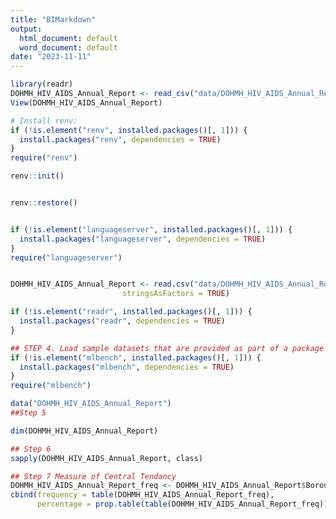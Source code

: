```yaml
---
title: "BIMarkdown"
output:
  html_document: default
  word_document: default
date: "2023-11-11"
---
```


```r
library(readr)
DOHMH_HIV_AIDS_Annual_Report <- read_csv("data/DOHMH_HIV_AIDS_Annual_Report.csv")
View(DOHMH_HIV_AIDS_Annual_Report)

# Install renv:
if (!is.element("renv", installed.packages()[, 1])) {
  install.packages("renv", dependencies = TRUE)
}
require("renv")

renv::init()


renv::restore()


if (!is.element("languageserver", installed.packages()[, 1])) {
  install.packages("languageserver", dependencies = TRUE)
}
require("languageserver")



```

```r
DOHMH_HIV_AIDS_Annual_Report <- read.csv("data/DOHMH_HIV_AIDS_Annual_Report.csv", header = FALSE,
                         stringsAsFactors = TRUE)

if (!is.element("readr", installed.packages()[, 1])) {
  install.packages("readr", dependencies = TRUE)
}

## STEP 4. Load sample datasets that are provided as part of a package ----
if (!is.element("mlbench", installed.packages()[, 1])) {
  install.packages("mlbench", dependencies = TRUE)
}
require("mlbench")

data("DOHMH_HIV_AIDS_Annual_Report")
##Step 5

dim(DOHMH_HIV_AIDS_Annual_Report)

## Step 6
sapply(DOHMH_HIV_AIDS_Annual_Report, class)
```


```r
## Step 7 Measure of Central Tendancy
DOHMH_HIV_AIDS_Annual_Report_freq <- DOHMH_HIV_AIDS_Annual_Report$Borough
cbind(frequency = table(DOHMH_HIV_AIDS_Annual_Report_freq),
      percentage = prop.table(table(DOHMH_HIV_AIDS_Annual_Report_freq)) * 100)

```






